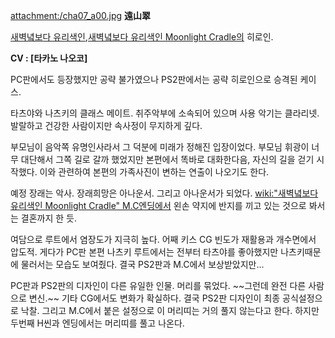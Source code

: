 attachment:/cha07_a00.jpg
'''遠山翠'''


[[새벽녘보다 유리색인]],[[새벽녘보다 유리색인 Moonlight Cradle]]의 히로인.


'''CV : [타카노 나오코]'''

PC판에서도 등장했지만 공략 불가였으나 PS2판에서는 공략 히로인으로 승격된 케이스.

타츠야와 나츠키의 클래스 메이트. 취주악부에 소속되어 있으며 사용 악기는 클라리넷. 발랄하고 건강한 사람이지만 속사정이 무지하게 깊다.

부모님이 음악쪽 유명인사라서 그 덕분에 미래가 정해진 입장이었다. 부모님 휘광이 너무 대단해서 그쪽 길로 갈까 했었지만 본편에서 똑바로 대화한다음, 자신의 길을 걷기 시작했다. 이와 관련하여 본편의 가족사진이 변하는 연출이 나오기도 한다. 

예정 장래는 악사. 장래희망은 아나운서. 그리고 아나운서가 되었다.
[[wiki:"새벽녘보다 유리색인 Moonlight Cradle" M.C]]엔딩에서 왼손 약지에 반지를 끼고 있는 것으로 봐서는 결혼까지 한 듯.

여담으로 루트에서 염장도가 지극히 높다. 어째 키스 CG 빈도가 재활용과 개수면에서 압도적. 게다가 PC판 본편 나츠키 루트에서는 전부터 타츠야를 좋아했지만 나츠키때문에 물러서는 모습도 보여줬다. 결국 PS2판과 M.C에서 보상받았지만...

PC판과 PS2판의 디자인이 다른 유일한 인물. 머리를 묶었다. ~~그런데 완전 다른 사람으로 변신.~~ 기타 CG에서도 변화가 확실하다. 결국 PS2판 디자인이 최종 공식설정으로 낙찰. 그리고 M.C에서 붙은 설정으로 이 머리띠는 거의 풀지 않는다고 한다. 하지만 두번째 H씬과 엔딩에서는 머리띠를 풀고 나온다.
